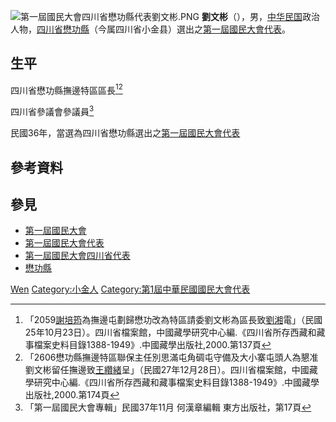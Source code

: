 {{Otheruses|other=名为刘文彬的其他人物|刘文彬}}
[[Image:第一屆國民大會四川省懋功縣代表劉文彬.PNG|thumb]]
'''劉文彬'''（{{bd|？年||？年||catIdx=L劉}}），男，[[中华民国|中华民国]]政治人物，[[四川省|四川省]][[懋功縣|懋功縣]]（今属四川省小金县）選出之[[第一屆國民大會代表|第一屆國民大會代表]]。

== 生平 ==
四川省懋功縣撫邊特區區長<ref>「2059[[謝培筠|謝培筠]]為撫邊屯劃歸懋功改為特區請委劉文彬為區長致[[劉湘|劉湘]]電」（民國25年10月23日）。四川省檔案館，中國藏學研究中心編.《四川省所存西藏和藏事檔案史料目錄1388-1949》.中國藏學出版社,2000.第137頁</ref><ref>「2606懋功縣撫邊特區聯保主任別思滿屯角碉屯守備及大小寨屯頭人為懇准劉文彬留任撫邊致[[王纘緒|王纘緒]]呈」（民國27年12月28日）。四川省檔案館，中國藏學研究中心編.《四川省所存西藏和藏事檔案史料目錄1388-1949》.中國藏學出版社,2000.第174頁</ref>

四川省參議會參議員<ref>「第一屆國民大會專輯」民國37年11月 何漢章編輯 東方出版社，第17頁</ref>

民國36年，當選為四川省懋功縣選出之[[第一屆國民大會代表|第一屆國民大會代表]]

== 參考資料 ==
{{reflist}}

== 參見 ==
* [[第一屆國民大會|第一屆國民大會]]
* [[第一屆國民大會代表|第一屆國民大會代表]]
* [[第一屆國民大會四川省代表|第一屆國民大會四川省代表]]
* [[懋功縣|懋功縣]]

{{Authority control}}
{{DEFAULTSORT:Liu劉}}
[[Category:劉姓|Wen]]
[[Category:小金人|Category:小金人]]
[[Category:第1屆中華民國國民大會代表|Category:第1屆中華民國國民大會代表]]